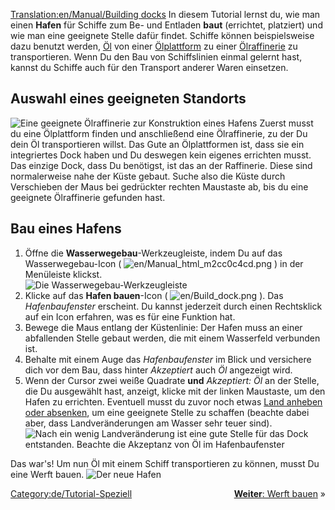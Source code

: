 [[Translation:en/Manual/Building docks]]
{{de/Tutorial}}
In diesem Tutorial lernst du, wie man einen '''Hafen''' für Schiffe zum Be- und Entladen '''baut''' (errichtet, platziert) und wie man eine geeignete Stelle dafür findet. Schiffe können beispielsweise dazu benutzt werden, [[de/Öl|Öl]] von einer [[de/Ölplattform|Ölplattform]] zu einer [[de/Ölraffinerie|Ölraffinerie]] zu transportieren. Wenn Du den Bau von Schiffslinien einmal gelernt hast, kannst du Schiffe auch für den Transport anderer Waren einsetzen.

== Auswahl eines geeigneten Standorts ==
[[File:en/Dock construction 1.png|none|frame|Eine geeignete Ölraffinerie zur Konstruktion eines Hafens]]
Zuerst musst du eine Ölplattform finden und anschließend eine Ölraffinerie, zu der Du dein Öl transportieren willst. Das Gute an Ölplattformen ist, dass sie ein integriertes Dock haben und Du deswegen kein eigenes errichten musst. Das einzige Dock, dass Du benötigst, ist das an der Raffinerie. Diese sind normalerweise nahe der Küste gebaut. Suche also die Küste durch Verschieben der Maus bei gedrückter rechten Maustaste ab, bis du eine geeignete Ölraffinerie gefunden hast.
<div style="clear:left"></div>

== Bau eines Hafens ==
# Öffne die '''Wasserwegebau'''-Werkzeugleiste, indem Du auf das Wasserwegebau-Icon ( [[File:en/Manual html m2cc0c4cd.png]] ) in der Menüleiste klickst.<br/>[[File:de/Dock toolbar.png|frame|none|Die Wasserwegebau-Werkzeugleiste]]
# Klicke auf das '''Hafen bauen'''-Icon ( [[File:en/Build dock.png]] ). Das ''Hafenbaufenster'' erscheint. Du kannst jederzeit durch einen Rechtsklick auf ein Icon erfahren, was es für eine Funktion hat.
# Bewege die Maus entlang der Küstenlinie: Der Hafen muss an einer abfallenden Stelle gebaut werden, die mit einem Wasserfeld verbunden ist.
# Behalte mit einem Auge das ''Hafenbaufenster'' im Blick und versichere dich vor dem Bau, dass hinter ''Akzeptiert'' auch ''Öl'' angezeigt wird.
# Wenn der Cursor zwei weiße Quadrate '''und''' ''Akzeptiert: Öl'' an der Stelle, die Du ausgewählt hast, anzeigt, klicke mit der linken Maustaste, um den Hafen zu errichten. Eventuell musst du zuvor noch etwas [[de/Manual/Landschaftsbau|Land anheben oder absenken]], um eine geeignete Stelle zu schaffen (beachte dabei aber, dass Landveränderungen am Wasser sehr teuer sind).<br/>[[File:en/Dock construction 2.png|frame|none|Nach ein wenig Landveränderung ist eine gute Stelle für das Dock entstanden. Beachte die Akzeptanz von Öl im Hafenbaufenster]]

Das war's! Um nun Öl mit einem Schiff transportieren zu können, musst Du eine Werft bauen.
[[File:en/Dock construction 3.png|frame|none|Der neue Hafen]]

<span style="float: right">[[de/Manual/Werft bauen|'''Weiter''': Werft bauen]] &raquo;</span>

[[Category:de/Tutorial-Speziell]]